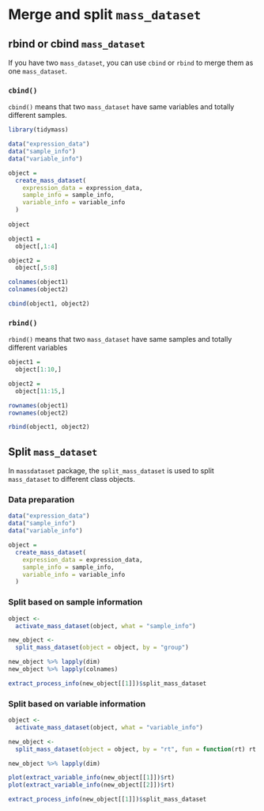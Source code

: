 # Merge and split `mass_dataset`

## rbind or cbind `mass_dataset`

If you have two `mass_dataset`, you can use `cbind` or `rbind` to merge them as one `mass_dataset`.

### `cbind()`

`cbind()` means that two `mass_dataset` have same variables and totally different samples.

```r
library(tidymass)

data("expression_data")
data("sample_info")
data("variable_info")

object =
  create_mass_dataset(
    expression_data = expression_data,
    sample_info = sample_info,
    variable_info = variable_info
  )
  
object
```

```r
object1 = 
  object[,1:4]

object2 = 
  object[,5:8]

colnames(object1)
colnames(object2)
```

```r
cbind(object1, object2)
```

### `rbind()`

`rbind()` means that two `mass_dataset` have same samples and totally different variables

```r
object1 = 
  object[1:10,]

object2 = 
  object[11:15,]

rownames(object1)
rownames(object2)
```

```r
rbind(object1, object2)
```

## Split `mass_dataset`

In `massdataset` package, the `split_mass_dataset` is used to split `mass_dataset` to different class objects.

### Data preparation

```r
data("expression_data")
data("sample_info")
data("variable_info")

object =
  create_mass_dataset(
    expression_data = expression_data,
    sample_info = sample_info,
    variable_info = variable_info
  )
```

### Split based on sample information

```r
object <-
  activate_mass_dataset(object, what = "sample_info")

new_object <-
  split_mass_dataset(object = object, by = "group")

new_object %>% lapply(dim)
new_object %>% lapply(colnames)
```

```r
extract_process_info(new_object[[1]])$split_mass_dataset
```

### Split based on variable information

```r
object <-
  activate_mass_dataset(object, what = "variable_info")

new_object <-
  split_mass_dataset(object = object, by = "rt", fun = function(rt) rt > 600)

new_object %>% lapply(dim)

plot(extract_variable_info(new_object[[1]])$rt)
plot(extract_variable_info(new_object[[2]])$rt)
```

```r
extract_process_info(new_object[[1]])$split_mass_dataset
```
